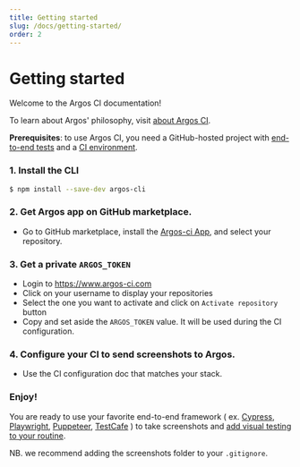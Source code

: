 ```yaml
---
title: Getting started
slug: /docs/getting-started/
order: 2
---
```



# Getting started

Welcome to the Argos CI documentation!

To learn about Argos' philosophy, visit [about Argos CI](/docs/about-argos-ci).

**Prerequisites**: to use Argos CI, you need a GitHub-hosted project with [end-to-end tests](https://kentcdodds.com/blog/static-vs-unit-vs-integration-vs-e2e-tests) and a [CI environment](https://docs.github.com/en/actions/automating-builds-and-tests/about-continuous-integration).

### 1. Install the CLI

```sh
$ npm install --save-dev argos-cli
```

### 2. Get Argos app on GitHub marketplace.

- Go to GitHub marketplace, install the [Argos-ci App](https://github.com/apps/argos-ci), and select your repository.

### 3. Get a private `ARGOS_TOKEN`

- Login to https://www.argos-ci.com
- Click on your username to display your repositories
- Select the one you want to activate and click on `Activate repository` button
- Copy and set aside the `ARGOS_TOKEN` value. It will be used during the CI configuration.

### 4. Configure your CI to send screenshots to Argos.

- Use the CI configuration doc that matches your stack.

### Enjoy!

You are ready to use your favorite end-to-end framework
( ex. [Cypress](https://docs.cypress.io/api/commands/screenshot),
[Playwright](https://playwright.dev/docs/screenshots),
[Puppeteer](https://pptr.dev/api/puppeteer.page.screenshot),
[TestCafe](https://testcafe.io/documentation/402675/reference/test-api/testcontroller/takescreenshot) )
to take screenshots
and [add visual testing to your routine](/docs/visual-testing-routine/).

NB. we recommend adding the screenshots folder to your `.gitignore`.
